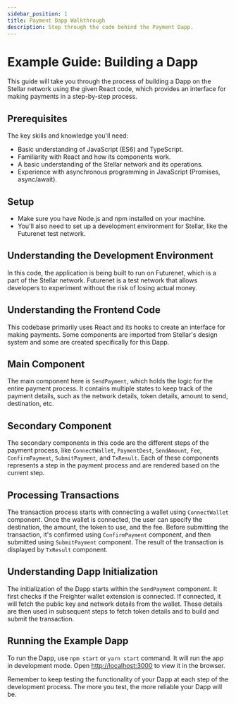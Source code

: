 ```yaml
---
sidebar_position: 1
title: Payment Dapp Walkthrough
description: Step through the code behind the Payment Dapp.
---
```


# Example Guide: Building a Dapp

This guide will take you through the process of building a Dapp on the Stellar network using the given React code, which provides an interface for making payments in a step-by-step process.

## Prerequisites

The key skills and knowledge you'll need:

- Basic understanding of JavaScript (ES6) and TypeScript.
- Familiarity with React and how its components work.
- A basic understanding of the Stellar network and its operations.
- Experience with asynchronous programming in JavaScript (Promises, async/await).

## Setup

- Make sure you have Node.js and npm installed on your machine.
- You'll also need to set up a development environment for Stellar, like the Futurenet test network.

## Understanding the Development Environment

In this code, the application is being built to run on Futurenet, which is a part of the Stellar network. Futurenet is a test network that allows developers to experiment without the risk of losing actual money.

## Understanding the Frontend Code

This codebase primarily uses React and its hooks to create an interface for making payments. Some components are imported from Stellar's design system and some are created specifically for this Dapp.

## Main Component

The main component here is `SendPayment`, which holds the logic for the entire payment process. It contains multiple states to keep track of the payment details, such as the network details, token details, amount to send, destination, etc.

## Secondary Component

The secondary components in this code are the different steps of the payment process, like `ConnectWallet`, `PaymentDest`, `SendAmount`, `Fee`, `ConfirmPayment`, `SubmitPayment`, and `TxResult`. Each of these components represents a step in the payment process and are rendered based on the current step.

## Processing Transactions

The transaction process starts with connecting a wallet using `ConnectWallet` component. Once the wallet is connected, the user can specify the destination, the amount, the token to use, and the fee. Before submitting the transaction, it's confirmed using `ConfirmPayment` component, and then submitted using `SubmitPayment` component. The result of the transaction is displayed by `TxResult` component.

## Understanding Dapp Initialization

The initialization of the Dapp starts within the `SendPayment` component. It first checks if the Freighter wallet extension is connected. If connected, it will fetch the public key and network details from the wallet. These details are then used in subsequent steps to fetch token details and to build and submit the transaction.

## Running the Example Dapp

To run the Dapp, use `npm start` or `yarn start` command. It will run the app in development mode. Open [http://localhost:3000](http://localhost:3000) to view it in the browser.

Remember to keep testing the functionality of your Dapp at each step of the development process. The more you test, the more reliable your Dapp will be.
